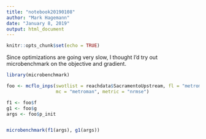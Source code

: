 ```yaml
---
title: "notebook20190108"
author: "Mark Hagemann"
date: "January 8, 2019"
output: html_document
---
```


```r
knitr::opts_chunk$set(echo = TRUE)
```

Since optimizations are going very slow, I thought I'd try out microbenchmark on the objective and gradient. 

```r
library(microbenchmark)

foo <- mcflo_inps(swotlist = reachdata$SacramentoUpstream, fl = "metroman", 
                  mc = "metroman", metric = "nrmse")

f1 <- foo$f
g1 <- foo$g
args <- foo$p_init


microbenchmark(f1(args), g1(args))

```



